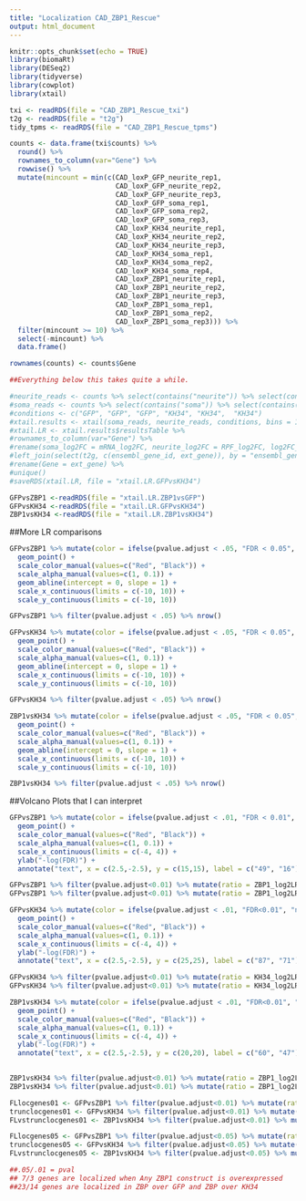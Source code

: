 ---
title: "Localization CAD_ZBP1_Rescue"
output: html_document
---

```{r setup, include=FALSE}
knitr::opts_chunk$set(echo = TRUE)
library(biomaRt)
library(DESeq2)
library(tidyverse)
library(cowplot)
library(xtail)
```

```{r, }
txi <- readRDS(file = "CAD_ZBP1_Rescue_txi")
t2g <- readRDS(file = "t2g")
tidy_tpms <- readRDS(file = "CAD_ZBP1_Rescue_tpms")

```

```{r, get organized for xtail}
counts <- data.frame(txi$counts) %>% 
  round() %>% 
  rownames_to_column(var="Gene") %>% 
  rowwise() %>% 
  mutate(mincount = min(c(CAD_loxP_GFP_neurite_rep1,
                          CAD_loxP_GFP_neurite_rep2,
                          CAD_loxP_GFP_neurite_rep3,
                          CAD_loxP_GFP_soma_rep1,
                          CAD_loxP_GFP_soma_rep2,
                          CAD_loxP_GFP_soma_rep3,
                          CAD_loxP_KH34_neurite_rep1,
                          CAD_loxP_KH34_neurite_rep2,
                          CAD_loxP_KH34_neurite_rep3,
                          CAD_loxP_KH34_soma_rep1,
                          CAD_loxP_KH34_soma_rep2,
                          CAD_loxP_KH34_soma_rep4,
                          CAD_loxP_ZBP1_neurite_rep1,
                          CAD_loxP_ZBP1_neurite_rep2,
                          CAD_loxP_ZBP1_neurite_rep3,
                          CAD_loxP_ZBP1_soma_rep1,
                          CAD_loxP_ZBP1_soma_rep2,
                          CAD_loxP_ZBP1_soma_rep3))) %>% 
  filter(mincount >= 10) %>% 
  select(-mincount) %>% 
  data.frame()

rownames(counts) <- counts$Gene

##Everything below this takes quite a while.

#neurite_reads <- counts %>% select(contains("neurite")) %>% select(contains("GFP"), contains("KH34"))
#soma_reads <- counts %>% select(contains("soma")) %>% select(contains("GFP"), contains("KH34"))
#conditions <- c("GFP", "GFP", "GFP", "KH34", "KH34",  "KH34")
#xtail.results <- xtail(soma_reads, neurite_reads, conditions, bins = 10000)
#xtail.LR <- xtail.results$resultsTable %>%
#rownames_to_column(var="Gene") %>%
#rename(soma_log2FC = mRNA_log2FC, neurite_log2FC = RPF_log2FC, log2FC_LR_v1 = log2FC_TE_v1, GFP_log2LR = GFP_log2TE, KH34_log2LR = KH34_log2TE,log2FC_LR_v2 = log2FC_TE_v2, log2FC_LR_final = log2FC_TE_final, ensembl_gene_id = Gene) %>%
#left_join(select(t2g, c(ensembl_gene_id, ext_gene)), by = "ensembl_gene_id") %>%  
#rename(Gene = ext_gene) %>%
#unique()
#saveRDS(xtail.LR, file = "xtail.LR.GFPvsKH34")

```

```{r,  xtail results}
GFPvsZBP1 <-readRDS(file = "xtail.LR.ZBP1vsGFP")
GFPvsKH34 <-readRDS(file = "xtail.LR.GFPvsKH34")
ZBP1vsKH34 <-readRDS(file = "xtail.LR.ZBP1vsKH34")

```

##More LR comparisons

```{r, }
GFPvsZBP1 %>% mutate(color = ifelse(pvalue.adjust < .05, "FDR < 0.05", "ns")) %>% na.omit() %>% ggplot(aes(x = GFP_log2LR, y = ZBP1_log2LR, col = color, alpha = color)) + 
  geom_point() + 
  scale_color_manual(values=c("Red", "Black")) + 
  scale_alpha_manual(values=c(1, 0.1)) +
  geom_abline(intercept = 0, slope = 1) +
  scale_x_continuous(limits = c(-10, 10)) +
  scale_y_continuous(limits = c(-10, 10))

GFPvsZBP1 %>% filter(pvalue.adjust < .05) %>% nrow()

GFPvsKH34 %>% mutate(color = ifelse(pvalue.adjust < .05, "FDR < 0.05", "ns")) %>% na.omit() %>%  ggplot(aes(x = GFP_log2LR, y = KH34_log2LR, col = color, alpha = color)) + 
  geom_point() + 
  scale_color_manual(values=c("Red", "Black")) + 
  scale_alpha_manual(values=c(1, 0.1)) +
  geom_abline(intercept = 0, slope = 1) +
  scale_x_continuous(limits = c(-10, 10)) +
  scale_y_continuous(limits = c(-10, 10))

GFPvsKH34 %>% filter(pvalue.adjust < .05) %>% nrow()

ZBP1vsKH34 %>% mutate(color = ifelse(pvalue.adjust < .05, "FDR < 0.05", "ns")) %>% na.omit() %>%  ggplot(aes(x = KH34_log2LR, y = ZBP1_log2LR, col = color, alpha = color)) + 
  geom_point() + 
  scale_color_manual(values=c("Red", "Black")) + 
  scale_alpha_manual(values=c(1, 0.1)) +
  geom_abline(intercept = 0, slope = 1) +
  scale_x_continuous(limits = c(-10, 10)) +
  scale_y_continuous(limits = c(-10, 10))

ZBP1vsKH34 %>% filter(pvalue.adjust < .05) %>% nrow()

```

##Volcano Plots that I can interpret

```{r,}
GFPvsZBP1 %>% mutate(color = ifelse(pvalue.adjust < .01, "FDR < 0.01", "ns")) %>% na.omit %>%  ggplot(aes(x = ZBP1_log2LR - GFP_log2LR, y = -log(pvalue.adjust), col = color, alpha = color)) + 
  geom_point() + 
  scale_color_manual(values=c("Red", "Black")) + 
  scale_alpha_manual(values=c(1, 0.1)) +
  scale_x_continuous(limits = c(-4, 4)) +
  ylab("-log(FDR)") +
  annotate("text", x = c(2.5,-2.5), y = c(15,15), label = c("49", "16"), size = 7)

GFPvsZBP1 %>% filter(pvalue.adjust<0.01) %>% mutate(ratio = ZBP1_log2LR- GFP_log2LR) %>% filter(ratio > 0) %>% nrow()
GFPvsZBP1 %>% filter(pvalue.adjust<0.01) %>% mutate(ratio = ZBP1_log2LR- GFP_log2LR) %>% filter(ratio < 0) %>% nrow()

GFPvsKH34 %>% mutate(color = ifelse(pvalue.adjust < .01, "FDR<0.01", "ns")) %>% na.omit() %>% ggplot(aes(x = KH34_log2LR - GFP_log2LR, y = -log(pvalue.adjust), col = color, alpha = color)) + 
  geom_point() + 
  scale_color_manual(values=c("Red", "Black")) + 
  scale_alpha_manual(values=c(1, 0.1)) +
  scale_x_continuous(limits = c(-4, 4)) +
  ylab("-log(FDR)") +
  annotate("text", x = c(2.5,-2.5), y = c(25,25), label = c("87", "71"), size = 7)

GFPvsKH34 %>% filter(pvalue.adjust<0.01) %>% mutate(ratio = KH34_log2LR- GFP_log2LR) %>% filter(ratio > 0) %>% nrow()
GFPvsKH34 %>% filter(pvalue.adjust<0.01) %>% mutate(ratio = KH34_log2LR- GFP_log2LR) %>% filter(ratio < 0) %>% nrow()

ZBP1vsKH34 %>% mutate(color = ifelse(pvalue.adjust < .01, "FDR<0.01", "ns")) %>% na.omit() %>% ggplot(aes(x = ZBP1_log2LR - KH34_log2LR, y = -log(pvalue.adjust), col = color, alpha = color)) +
  geom_point() + 
  scale_color_manual(values=c("Red", "Black")) + 
  scale_alpha_manual(values=c(1, 0.1)) +
  scale_x_continuous(limits = c(-4, 4)) +
  ylab("-log(FDR)") +
  annotate("text", x = c(2.5,-2.5), y = c(20,20), label = c("60", "47"), size = 7)
  

ZBP1vsKH34 %>% filter(pvalue.adjust<0.01) %>% mutate(ratio = ZBP1_log2LR- KH34_log2LR) %>% filter(ratio > 0) %>% nrow()
ZBP1vsKH34 %>% filter(pvalue.adjust<0.01) %>% mutate(ratio = ZBP1_log2LR- KH34_log2LR) %>% filter(ratio < 0) %>% nrow()
```

```{r, }
FLlocgenes01 <- GFPvsZBP1 %>% filter(pvalue.adjust<0.01) %>% mutate(ratio = ZBP1_log2LR- GFP_log2LR) %>% filter(ratio > 0) %>% select(ensembl_gene_id)
trunclocgenes01 <- GFPvsKH34 %>% filter(pvalue.adjust<0.01) %>% mutate(ratio = KH34_log2LR- GFP_log2LR) %>% filter(ratio > 0) %>% select(ensembl_gene_id)
FLvstrunclocgenes01 <- ZBP1vsKH34 %>% filter(pvalue.adjust<0.01) %>% mutate(ratio = ZBP1_log2LR- KH34_log2LR) %>% filter(ratio > 0) %>% select(ensembl_gene_id)

FLlocgenes05 <- GFPvsZBP1 %>% filter(pvalue.adjust<0.05) %>% mutate(ratio = ZBP1_log2LR- GFP_log2LR) %>% filter(ratio > 0) %>% select(ensembl_gene_id)
trunclocgenes05 <- GFPvsKH34 %>% filter(pvalue.adjust<0.05) %>% mutate(ratio = KH34_log2LR- GFP_log2LR) %>% filter(ratio > 0) %>% select(ensembl_gene_id)
FLvstrunclocgenes05 <- ZBP1vsKH34 %>% filter(pvalue.adjust<0.05) %>% mutate(ratio = ZBP1_log2LR- KH34_log2LR) %>% filter(ratio > 0) %>% select(ensembl_gene_id)

##.05/.01 = pval
## 7/3 genes are localized when Any ZBP1 construct is overexpressed
##23/14 genes are localized in ZBP over GFP and ZBP over KH34
```


